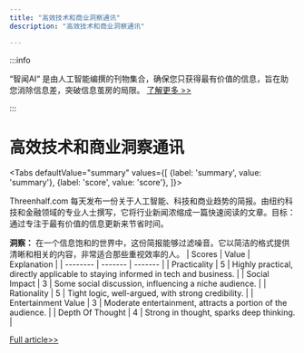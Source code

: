 ```yaml
---
title: "高效技术和商业洞察通讯"
description: "高效技术和商业洞察通讯"

---
```



:::info

“智闻AI“ 是由人工智能编撰的刊物集合，确保您只获得最有价值的信息，旨在助您消除信息差，突破信息茧房的局限。  [了解更多 >>](/)

:::

# 高效技术和商业洞察通讯


<Tabs
	defaultValue="summary"
	values={[
	{label: 'summary', value: 'summary'},
	{label: 'score', value: 'score'},
]}>
<TabItem value="summary">


Threenhalf.com 每天发布一份关于人工智能、科技和商业趋势的简报。由纽约科技和金融领域的专业人士撰写，它将行业新闻浓缩成一篇快速阅读的文章。目标：通过专注于最有价值的信息更新来节省时间。

**洞察：**
在一个信息饱和的世界中，这份简报能够过滤噪音。它以简洁的格式提供清晰和相关的内容，非常适合那些重视效率的人。
</TabItem>
<TabItem value="score">
	| Scores     | Value   | Explanation |
	| -------- | ------- | ------- |
	| Practicality  | 5    | Highly practical, directly applicable to staying informed in tech and business.    |
	| Social Impact | 3     | Some social discussion, influencing a niche audience.    |
	| Rationality    | 5    | Tight logic, well-argued, with strong credibility.    |
	| Entertainment Value    | 3    | Moderate entertainment, attracts a portion of the audience.    |
	| Depth Of Thought    | 4    | Strong in thought, sparks deep thinking.    |
</TabItem>
</Tabs>

[Full article>>](https://github.com/ruanyf/weekly/issues/5185)
